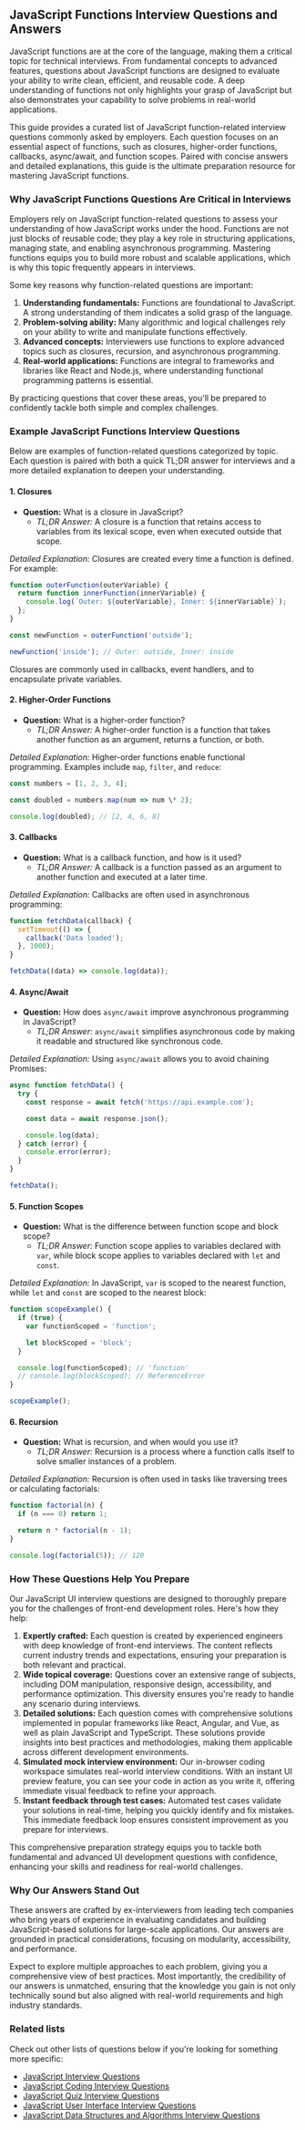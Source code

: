 ## JavaScript Functions Interview Questions and Answers

JavaScript functions are at the core of the language, making them a critical topic for technical interviews. From fundamental concepts to advanced features, questions about JavaScript functions are designed to evaluate your ability to write clean, efficient, and reusable code. A deep understanding of functions not only highlights your grasp of JavaScript but also demonstrates your capability to solve problems in real-world applications.

This guide provides a curated list of JavaScript function-related interview questions commonly asked by employers. Each question focuses on an essential aspect of functions, such as closures, higher-order functions, callbacks, async/await, and function scopes. Paired with concise answers and detailed explanations, this guide is the ultimate preparation resource for mastering JavaScript functions.

### Why JavaScript Functions Questions Are Critical in Interviews

Employers rely on JavaScript function-related questions to assess your understanding of how JavaScript works under the hood. Functions are not just blocks of reusable code; they play a key role in structuring applications, managing state, and enabling asynchronous programming. Mastering functions equips you to build more robust and scalable applications, which is why this topic frequently appears in interviews.

Some key reasons why function-related questions are important:

1. **Understanding fundamentals:** Functions are foundational to JavaScript. A strong understanding of them indicates a solid grasp of the language.
2. **Problem-solving ability:** Many algorithmic and logical challenges rely on your ability to write and manipulate functions effectively.
3. **Advanced concepts:** Interviewers use functions to explore advanced topics such as closures, recursion, and asynchronous programming.
4. **Real-world applications:** Functions are integral to frameworks and libraries like React and Node.js, where understanding functional programming patterns is essential.

By practicing questions that cover these areas, you'll be prepared to confidently tackle both simple and complex challenges.

### Example JavaScript Functions Interview Questions

Below are examples of function-related questions categorized by topic. Each question is paired with both a quick TL;DR answer for interviews and a more detailed explanation to deepen your understanding.

#### 1. Closures

- **Question:** What is a closure in JavaScript?
  - _TL;DR Answer:_ A closure is a function that retains access to variables from its lexical scope, even when executed outside that scope.

_Detailed Explanation:_ Closures are created every time a function is defined. For example:

```js
function outerFunction(outerVariable) {
  return function innerFunction(innerVariable) {
    console.log(`Outer: ${outerVariable}, Inner: ${innerVariable}`);
  };
}

const newFunction = outerFunction('outside');

newFunction('inside'); // Outer: outside, Inner: inside
```

Closures are commonly used in callbacks, event handlers, and to encapsulate private variables.

#### 2. Higher-Order Functions

- **Question:** What is a higher-order function?
  - _TL;DR Answer:_ A higher-order function is a function that takes another function as an argument, returns a function, or both.

_Detailed Explanation:_ Higher-order functions enable functional programming. Examples include `map`, `filter`, and `reduce`:

```js
const numbers = [1, 2, 3, 4];

const doubled = numbers.map(num => num \* 2);

console.log(doubled); // [2, 4, 6, 8]
```

#### 3. Callbacks

- **Question:** What is a callback function, and how is it used?
  - _TL;DR Answer:_ A callback is a function passed as an argument to another function and executed at a later time.

_Detailed Explanation:_ Callbacks are often used in asynchronous programming:

```js
function fetchData(callback) {
  setTimeout(() => {
    callback('Data loaded');
  }, 1000);
}

fetchData((data) => console.log(data));
```

#### 4. Async/Await

- **Question:** How does `async/await` improve asynchronous programming in JavaScript?
  - _TL;DR Answer:_ `async/await` simplifies asynchronous code by making it readable and structured like synchronous code.

_Detailed Explanation:_ Using `async/await` allows you to avoid chaining Promises:

```js
async function fetchData() {
  try {
    const response = await fetch('https://api.example.com');

    const data = await response.json();

    console.log(data);
  } catch (error) {
    console.error(error);
  }
}

fetchData();
```

#### 5. Function Scopes

- **Question:** What is the difference between function scope and block scope?
  - _TL;DR Answer:_ Function scope applies to variables declared with `var`, while block scope applies to variables declared with `let` and `const`.

_Detailed Explanation:_ In JavaScript, `var` is scoped to the nearest function, while `let` and `const` are scoped to the nearest block:

```js
function scopeExample() {
  if (true) {
    var functionScoped = 'function';

    let blockScoped = 'block';
  }

  console.log(functionScoped); // 'function'
  // console.log(blockScoped); // ReferenceError
}

scopeExample();
```

#### 6. Recursion

- **Question:** What is recursion, and when would you use it?
  - _TL;DR Answer:_ Recursion is a process where a function calls itself to solve smaller instances of a problem.

_Detailed Explanation:_ Recursion is often used in tasks like traversing trees or calculating factorials:

```js
function factorial(n) {
  if (n === 0) return 1;

  return n * factorial(n - 1);
}

console.log(factorial(5)); // 120
```

### How These Questions Help You Prepare

Our JavaScript UI interview questions are designed to thoroughly prepare you for the challenges of front-end development roles. Here's how they help:

1. **Expertly crafted:** Each question is created by experienced engineers with deep knowledge of front-end interviews. The content reflects current industry trends and expectations, ensuring your preparation is both relevant and practical.
2. **Wide topical coverage:** Questions cover an extensive range of subjects, including DOM manipulation, responsive design, accessibility, and performance optimization. This diversity ensures you're ready to handle any scenario during interviews.
3. **Detailed solutions:** Each question comes with comprehensive solutions implemented in popular frameworks like React, Angular, and Vue, as well as plain JavaScript and TypeScript. These solutions provide insights into best practices and methodologies, making them applicable across different development environments.
4. **Simulated mock interview environment:** Our in-browser coding workspace simulates real-world interview conditions. With an instant UI preview feature, you can see your code in action as you write it, offering immediate visual feedback to refine your approach.
5. **Instant feedback through test cases:** Automated test cases validate your solutions in real-time, helping you quickly identify and fix mistakes. This immediate feedback loop ensures consistent improvement as you prepare for interviews.

This comprehensive preparation strategy equips you to tackle both fundamental and advanced UI development questions with confidence, enhancing your skills and readiness for real-world challenges.

### Why Our Answers Stand Out

These answers are crafted by ex-interviewers from leading tech companies who bring years of experience in evaluating candidates and building JavaScript-based solutions for large-scale applications. Our answers are grounded in practical considerations, focusing on modularity, accessibility, and performance.

Expect to explore multiple approaches to each problem, giving you a comprehensive view of best practices. Most importantly, the credibility of our answers is unmatched, ensuring that the knowledge you gain is not only technically sound but also aligned with real-world requirements and high industry standards.

### Related lists

Check out other lists of questions below if you're looking for something more specific:

- [JavaScript Interview Questions](/javascript-interview-questions)
- [JavaScript Coding Interview Questions](/javascript-coding-interview-questions)
- [JavaScript Quiz Interview Questions](/javascript-quiz-interview-questions)
- [JavaScript User Interface Interview Questions](/javascript-ui-interview-questions)
- [JavaScript Data Structures and Algorithms Interview Questions](/javascript-dsa-interview-questions)
